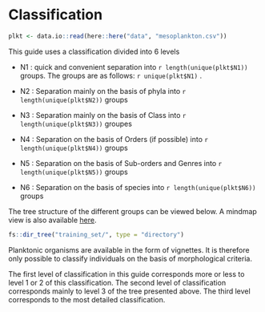 # Classification

```r
plkt <- data.io::read(here::here("data", "mesoplankton.csv"))
```

This guide uses a classification divided into 6 levels

-   N1 : quick and convenient separation into `r length(unique(plkt$N1))` groups. The groups are as follows: `r unique(plkt$N1)` .

-   N2 : Separation mainly on the basis of phyla into `r length(unique(plkt$N2))` groups

-   N3 : Separation mainly on the basis of Class into `r length(unique(plkt$N3))` groupes

-   N4 : Separation on the basis of Orders (if possible) into `r length(unique(plkt$N4))` groups

-   N5 : Separation on the basis of Sub-orders and Genres into `r length(unique(plkt$N5))` groups

-   N6 : Separation on the basis of species into `r length(unique(plkt$N6))` groups

The tree structure of the different groups can be viewed below. A mindmap view is also available [here](https://coggle.it/diagram/XniwI-MesP8BdYNn/t/mesoplankton/46c9eaed5e2a5c6a3292935cfdb71acaf585976bef9c390b482e2f473c587862?present=1).

```r
fs::dir_tree("training_set/", type = "directory")
```

Planktonic organisms are available in the form of vignettes. It is therefore only possible to classify individuals on the basis of morphological criteria.

The first level of classification in this guide corresponds more or less to level 1 or 2 of this classification. The second level of classification corresponds mainly to level 3 of the tree presented above. The third level corresponds to the most detailed classification.
